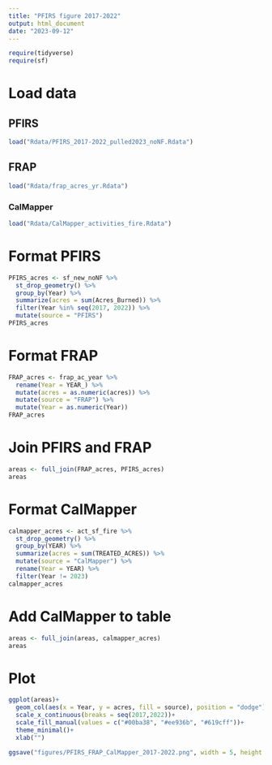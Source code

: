 ```yaml
---
title: "PFIRS figure 2017-2022"
output: html_document
date: "2023-09-12"
---
```


```r
require(tidyverse)
require(sf)
```

# Load data

## PFIRS
```r
load("Rdata/PFIRS_2017-2022_pulled2023_noNF.Rdata")
```

## FRAP
```r
load("Rdata/frap_acres_yr.Rdata")
```

### CalMapper
```r
load("Rdata/CalMapper_activities_fire.Rdata")
```

# Format PFIRS
```r
PFIRS_acres <- sf_new_noNF %>% 
  st_drop_geometry() %>% 
  group_by(Year) %>% 
  summarize(acres = sum(Acres_Burned)) %>% 
  filter(Year %in% seq(2017, 2022)) %>% 
  mutate(source = "PFIRS")
PFIRS_acres
```

# Format FRAP
```r
FRAP_acres <- frap_ac_year %>% 
  rename(Year = YEAR_) %>% 
  mutate(acres = as.numeric(acres)) %>% 
  mutate(source = "FRAP") %>% 
  mutate(Year = as.numeric(Year))
FRAP_acres
```

# Join PFIRS and FRAP
```r
areas <- full_join(FRAP_acres, PFIRS_acres)
areas
```

# Format CalMapper

```r
calmapper_acres <- act_sf_fire %>% 
  st_drop_geometry() %>% 
  group_by(YEAR) %>% 
  summarize(acres = sum(TREATED_ACRES)) %>% 
  mutate(source = "CalMapper") %>% 
  rename(Year = YEAR) %>% 
  filter(Year != 2023)
calmapper_acres
```

# Add CalMapper to table
```r
areas <- full_join(areas, calmapper_acres)
areas
```


# Plot
```r
ggplot(areas)+
  geom_col(aes(x = Year, y = acres, fill = source), position = "dodge")+
  scale_x_continuous(breaks = seq(2017,2022))+
  scale_fill_manual(values = c("#00ba38", "#ee936b", "#619cff"))+
  theme_minimal()+
  xlab("")
```

```r
ggsave("figures/PFIRS_FRAP_CalMapper_2017-2022.png", width = 5, height = 3)
```


